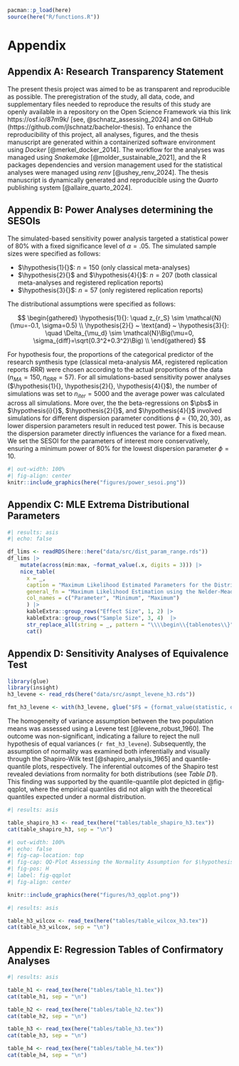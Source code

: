 
```{=latex}
\renewcommand{\thetable}{\Alph{section}\arabic{table}}
\appendix
\setcounter{section}{0}
\renewcommand{\thesection}{\Alph{section}}
\setcounter{table}{0}
\renewcommand{\thetable}{A\arabic{table}}
\setcounter{figure}{0}
\renewcommand{\thefigure}{A\arabic{figure}}
```

```r
pacman::p_load(here)
source(here("R/functions.R"))

```

# Appendix

## Appendix A: Research Transparency Statement

The present thesis project was aimed to be as transparent and reproducible as possible. The preregistration of the study, all data, code, and supplementary files needed to reproduce the results of this study are openly available in a repository on the Open Science Framework via this link https://osf.io/87m9k/ [see, @schnatz_assessing_2024] and on GitHub (https://github.com/jlschnatz/bachelor-thesis). To enhance the reproducibility of this project, all analyses, figures, and the thesis manuscript are generated within a containerized software environment using *Docker* [@merkel_docker_2014]. The workflow for the analyses was managed using *Snakemake* [@molder_sustainable_2021], and the R packages dependencies and version management used for the statistical analyses were managed using *renv* [@ushey_renv_2024]. The thesis manuscript is dynamically generated and reproducible using the *Quarto* publishing system [@allaire_quarto_2024].

## Appendix B: Power Analyses determining the SESOIs

The simulated-based sensitivity power analysis targeted a statistical power of 80% with a fixed significance level of $\alpha = .05$. The simulated sample sizes were specified as follows:

- $\hypothesis{1}{}$: $n = 150$ (only classical meta-analyses)
- $\hypothesis{2}{}$ and $\hypothesis{4}{}$: $n = 207$ (both classical meta-analyses and registered replication reports)
- $\hypothesis{3}{}$: $n = 57$ (only registered replication reports) 

\noindent
The distributional assumptions were specified as follows:

$$
\begin{gathered}
\hypothesis{1}{}: \quad z_{r_S} \sim \mathcal{N}(\mu=-0.1, \sigma=0.5) \\
\hypothesis{2}{} ~ \text{and} ~ \hypothesis{3}{}: \quad \Delta_{\mu_d} \sim \mathcal{N}\Big(\mu=0, \sigma_{diff}=\sqrt{0.3^2+0.3^2}\Big) \\
\end{gathered}
$$

\vspace{1cm}

For hypothesis four, the proportions of the categorical predictor of the research synthesis type (classical meta-analysis $MA$, registered replication reports $RRR$) were chosen according to the actual proportions of the data ($n_{MA}=150, n_{RRR}=57$). For all simulations-based sensitivity power analyses ($\hypothesis{1}{}, \hypothesis{2}{}, \hypothesis{4}{}$), the number of simulations was set to $n_{iter}=5000$ and the average power was calculated across all simulations. More over, the the beta-regressions on $\pbs$ in $\hypothesis{i}{}$, $\hypothesis{2}{}$, and $\hypothesis{4}{}$ involved simulations for different dispersion parameter conditions $\phi = \{10, 20, 30\}$, as lower dispersion parameters result in reduced test power. This is because the dispersion parameter directly influences the variance for a fixed mean. We set the SESOI for the parameters of interest more conservatively, ensuring a minimum power of 80% for the lowest dispersion parameter $\phi = 10$. 


```{=latex}
\begin{figure}[H]
\caption{Power Curves of the Sensitivity Power Analyses Determining the SESOIs
\label{fig:sesoi}}
```
```r
#| out-width: 100%
#| fig-align: center
knitr::include_graphics(here("figures/power_sesoi.png"))
```

```{=latex}
\begingroup
\scriptsize
\textit{Note.} OR: Odds ratio. Ribbons around the lines represent the 95\% confidence interval. 
\endgroup
\end{figure}
```

## Appendix C: MLE Extrema Distributional Parameters

```{=latex}
\setcounter{section}{0}
\renewcommand{\thesection}{\Alph{section}}
\setcounter{table}{0}
\renewcommand{\thetable}{C\arabic{table}}
\setcounter{figure}{0}
\renewcommand{\thefigure}{C\arabic{figure}}
```

```r
#| results: asis
#| echo: false

df_lims <- readRDS(here::here("data/src/dist_param_range.rds"))
df_lims |>
    mutate(across(min:max, ~format_value(.x, digits = 3))) |>
    nice_table(
      x = _, 
      caption = "Maximum Likelihood Estimated Parameters for the Distribution of Effect Size and Sample Size",
      general_fn = "Maximum Likelihood Estimation using the Nelder-Mead optimizer (Nelder \\\\& Mead, 1965).", 
      col_names = c("Parameter", "Minimum", "Maximum")
      ) |> 
      kableExtra::group_rows("Effect Size", 1, 2) |> 
      kableExtra::group_rows("Sample Size", 3, 4)  |>
      str_replace_all(string = _, pattern = "\\\\begin\\{tablenotes\\}", "\\\\begin\\{tablenotes\\}[flushleft]") |>
      cat()
```

## Appendix D: Sensitivity Analyses of Equivalence Test

```{=latex}
\setcounter{section}{0}
\renewcommand{\thesection}{\Alph{section}}
\setcounter{table}{0}
\renewcommand{\thetable}{D\arabic{table}}
\setcounter{figure}{0}
\renewcommand{\thefigure}{D\arabic{figure}}
```

```r

library(glue)
library(insight)
h3_levene <- read_rds(here("data/src/asmpt_levene_h3.rds"))

fmt_h3_levene <- with(h3_levene, glue("$F$ = {format_value(statistic, digits = 3)}, $df_1$ = {df1}, $df_2$ = {df2}, {format_p(p, name = '$p$')}"))
```


The homogeneity of variance assumption between the two population means was assessed using a Levene test [@levene_robust_1960]. The outcome was non-significant, indicating a failure to reject the null hypothesis of equal variances (`r fmt_h3_levene`). Subsequently, the assumption of normality was examined both inferentially and visually through the Shapiro-Wilk test [@shapiro_analysis_1965] and quantile-quantile plots, respectively. The inferential outcomes of the Shapiro test revealed deviations from normality for both distributions (see *Table D1*). This finding was supported by the quantile-quantile plot depicted in @fig-qqplot, where the empirical quantiles did not align with the theoretical quantiles expected under a normal distribution.

```r
#| results: asis

table_shapiro_h3 <- read_tex(here("tables/table_shapiro_h3.tex"))
cat(table_shapiro_h3, sep = "\n")
```


```r
#| out-width: 100%
#| echo: false
#| fig-cap-location: top
#| fig-cap: QQ-Plot Assessing the Normality Assumption for $\hypothesis{3}{}$
#| fig-pos: H
#| label: fig-qqplot
#| fig-align: center

knitr::include_graphics(here("figures/h3_qqplot.png"))

```

```{=latex}
\begingroup
\scriptsize
\vspace{-3pt}
\noindent
\textit{Note.} Empirical observed quantiles for the average effect size $\widehat{\delta}$ and mean parameter of the effect size distribution from SPEEC $\Delta_{\widehat{\mu}_d}$ as a function of theoretical quantiles expected under the normal distribution. Ribbons represent the 95\% confidence interval. 
\endgroup
```

```r
#| results: asis

table_h3_wilcox <- read_tex(here("tables/table_wilcox_h3.tex"))
cat(table_h3_wilcox, sep = "\n")

```


## Appendix E: Regression Tables of Confirmatory Analyses

```{=latex}
\setcounter{section}{0}
\renewcommand{\thesection}{\Alph{section}}
\setcounter{table}{0}
\renewcommand{\thetable}{E\arabic{table}}
\setcounter{figure}{0}
\renewcommand{\thefigure}{E\arabic{figure}}
```

```r
#| results: asis

table_h1 <- read_tex(here("tables/table_h1.tex"))
cat(table_h1, sep = "\n")

table_h2 <- read_tex(here("tables/table_h2.tex"))
cat(table_h2, sep = "\n")

table_h3 <- read_tex(here("tables/table_h3.tex"))
cat(table_h3, sep = "\n")

table_h4 <- read_tex(here("tables/table_h4.tex"))
cat(table_h4, sep = "\n")

```